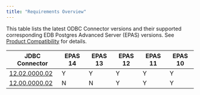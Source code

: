 ```yaml
---
title: "Requirements Overview"
---
```


This table lists the latest ODBC Connector versions and their supported corresponding EDB Postgres Advanced Server (EPAS) versions. See [Product Compatibility](https://www.enterprisedb.com/platform-compatibility#epas) for details.

| JDBC Connector                              | EPAS 14 | EPAS 13 | EPAS 12 | EPAS 11 | EPAS 10 | 
| ------------------------------------------- | ------- | ------- | ------- | ------- | ------- |
| [12.02.0000.02](01_odbc_12.2.0.2_rel_notes) | Y       | Y       | Y       | Y       | Y       |
| [12.00.0000.02](03_odbc_12.0.0.2_rel_notes) | N       | N       | Y       | Y       | Y       |